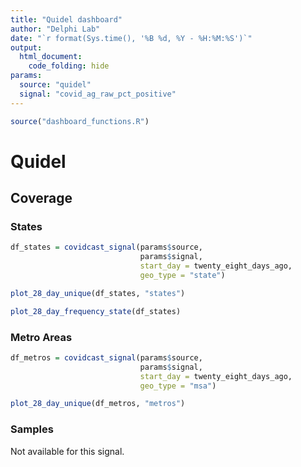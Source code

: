 ```yaml
---
title: "Quidel dashboard"
author: "Delphi Lab"
date: "`r format(Sys.time(), '%B %d, %Y - %H:%M:%S')`"
output:
  html_document:
    code_folding: hide
params:
  source: "quidel"
  signal: "covid_ag_raw_pct_positive"
---
```


```r
source("dashboard_functions.R")
```

# Quidel

## Coverage {.tabset}

### States
```r
df_states = covidcast_signal(params$source,
                             params$signal,
                             start_day = twenty_eight_days_ago,
                             geo_type = "state")
```

```r
plot_28_day_unique(df_states, "states")
```

```r
plot_28_day_frequency_state(df_states)
```

### Metro Areas

```r
df_metros = covidcast_signal(params$source,
                             params$signal,
                             start_day = twenty_eight_days_ago,
                             geo_type = "msa")
```

```r
plot_28_day_unique(df_metros, "metros")
```

### Samples
Not available for this signal.
